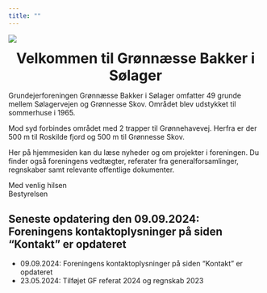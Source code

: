 ```yaml
---
title: ""
---
```


::: column-body
![](dok_omraadet/Compr_IMG_9024.jpeg)
:::


::: {.column-page style="text-align: center;"}
[**Velkommen til Grønnæsse Bakker i Sølager**]{style="font-size: 2em;"}
:::

Grundejerforeningen Grønnæsse Bakker i Sølager omfatter 49 grunde mellem Sølagervejen og Grønnesse Skov. Området blev udstykket til sommerhuse i 1965.

Mod syd forbindes området med 2 trapper til Grønnehavevej. Herfra er der 500 m til Roskilde fjord og 500 m til Grønnesse Skov.

Her på hjemmesiden kan du læse nyheder og om projekter i foreningen. Du finder også foreningens vedtægter, referater fra generalforsamlinger, regnskaber samt relevante offentlige dokumenter.

Med venlig hilsen\
Bestyrelsen


::: {.callout-note appearance="simple" collapse="true"}
## Seneste opdatering den 09.09.2024: Foreningens kontaktoplysninger på siden "Kontakt" er opdateret
- 09.09.2024: Foreningens kontaktoplysninger på siden "Kontakt" er opdateret
- 23.05.2024: Tilføjet GF referat 2024 og regnskab 2023

:::
